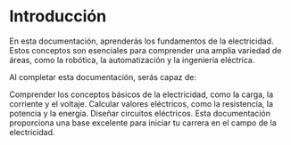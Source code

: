 # Introducción

En esta documentación, aprenderás los fundamentos de la electricidad. Estos conceptos son esenciales para comprender una amplia variedad de áreas, como la robótica, la automatización y la ingeniería eléctrica.

Al completar esta documentación, serás capaz de:

Comprender los conceptos básicos de la electricidad, como la carga, la corriente y el voltaje. Calcular valores eléctricos, como la resistencia, la potencia y la energía. Diseñar circuitos eléctricos. Esta documentación proporciona una base excelente para iniciar tu carrera en el campo de la electricidad.